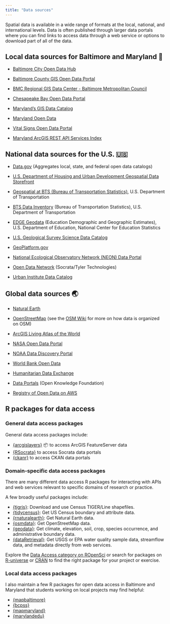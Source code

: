 ```yaml
---
title: "Data sources"
---
```


Spatial data is available in a wide range of formats at the local, national, and international levels. Data is often published through larger data portals where you can find links to access data through a web service or options to download part of all of the data.

## Local data sources for Baltimore and Maryland 🦀

-   [Baltimore City Open Data Hub](https://data.baltimorecity.gov/)

-   [Baltimore County GIS Open Data Portal](https://opendata-bc-gis.hub.arcgis.com/)

-   [BMC Regional GIS Data Center - Baltimore Metropolitan Council](https://gisdata.baltometro.org/)

-   [Chesapeake Bay Open Data Portal](https://data-chesbay.opendata.arcgis.com/)

-   [Maryland's GIS Data Catalog](https://data.imap.maryland.gov/)

-   [Maryland Open Data](https://opendata.maryland.gov/)

-   [Vital Signs Open Data Portal](https://vital-signs-bniajfi.hub.arcgis.com/)

-   [Maryland ArcGIS REST API Services Index](https://docs.google.com/spreadsheets/d/1c829bZdNqvbpoizulBU_XE5jVeNNck2kHkS-smpQ52s/edit?usp=sharing)

## National data sources for the U.S. 🇺🇸

-   [Data.gov](https://data.gov/) (Aggregates local, state, and federal open data catalogs)

-   [U.S. Department of Housing and Urban Development Geospatial Data Storefront](https://hudgis-hud.opendata.arcgis.com/)

-   [Geospatial at BTS (Bureau of Transportation Statistics)](https://data-usdot.opendata.arcgis.com/), U.S. Department of Transportation

-   [BTS Data Inventory](https://data.bts.gov/) (Bureau of Transportation Statistics), U.S. Department of Transportation

-   [EDGE Geodata](https://data-nces.opendata.arcgis.com/) (Education Demographic and Geographic Estimates), U.S. Department of Education, National Center for Education Statistics

-   [U.S. Geological Survey Science Data Catalog](https://data.usgs.gov/datacatalog/)

-   [GeoPlatform.gov](https://www.geoplatform.gov/)

-   [National Ecological Observatory Network (NEON) Data Portal](https://data.neonscience.org/)

-   [Open Data Network](https://www.opendatanetwork.com/) (Socrata/Tyler Technologies)

-   [Urban Institute Data Catalog](https://datacatalog.urban.org/)

## Global data sources 🌏

-   [Natural Earth](https://www.naturalearthdata.com/)

-   [OpenStreetMap](https://www.openstreetmap.org/) (see the [OSM Wiki](https://wiki.openstreetmap.org/wiki/Main_Page) for more on how data is organized on OSM)

-   [ArcGIS Living Atlas of the World](https://livingatlas.arcgis.com/en/home/)

-   [NASA Open Data Portal](https://data.nasa.gov/)

-   [NOAA Data Discovery Portal](https://data.noaa.gov/datasetsearch/)

-   [World Bank Open Data](https://data.worldbank.org/)

-   [Humanitarian Data Exchange](https://data.humdata.org/)

-   [Data Portals](https://dataportals.org/) (Open Knowledge Foundation)

-   [Registry of Open Data on AWS](https://registry.opendata.aws/)

## R packages for data access

### General data access packages

General data access packages include:

-   [{arcgislayers}](https://github.com/R-ArcGIS/arcgislayers) 📦 to access ArcGIS FeatureServer data
-   [{RSocrata}](https://github.com/Chicago/RSocrata) to access Socrata data portals
-   [{ckanr}](https://docs.ropensci.org/ckanr/) to access CKAN data portals

### Domain-specific data access packages

There are many different data access R packages for interacting with APIs and web services relevant to specific domains of research or practice.

A few broadly useful packages include:

-   [{tigris}](https://github.com/walkerke/tigris): Download and use Census TIGER/Line shapefiles.
-   [{tidycensus}](https://github.com/walkerke/tidycensus): Get US Census boundary and attribute data.
-   [{rnaturalearth}](https://docs.ropensci.org/rnaturalearth/): Get Natural Earth data.
-   [{osmdata}](https://github.com/ropensci/osmdata): Get OpenStreetMap data.
-   [{geodata}](https://github.com/rspatial/geodata/): Get climate, elevation, soil, crop, species occurrence, and administrative boundary data.
-   [{dataRetrieval}](https://rconnect.usgs.gov/dataRetrieval/): Get USGS or EPA water quality sample data, streamflow data, and metadata directly from web services.

Explore the [Data Access category on ROpenSci](https://ropensci.org/packages/data-access/) or search for packages on [R-universe](https://r-universe.dev/search/) or [CRAN](https://cran.r-project.org/) to find the right package for your project or exercise.

### Local data access packages

I also maintain a few R packages for open data access in Baltimore and Maryland that students working on local projects may find helpful:

-   [{mapbaltimore}](https://elipousson.github.io/mapbaltimore/)
-   [{bcpss}](https://elipousson.github.io/bcpss/)
-   [{mapmaryland}](https://elipousson.github.io/mapmaryland)
-   [{marylandedu}](https://elipousson.github.io/bcpss/)
